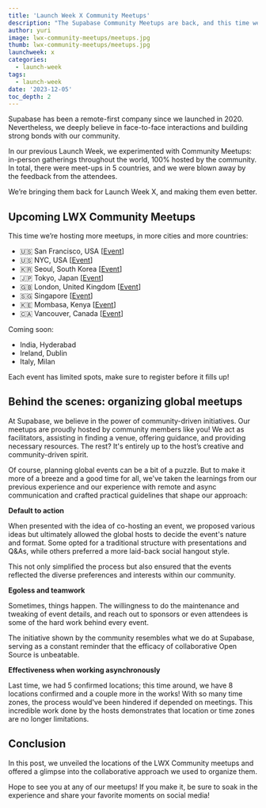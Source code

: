```yaml
---
title: 'Launch Week X Community Meetups'
description: "The Supabase Community Meetups are back, and this time we've got more events happening all over the world!"
author: yuri
image: lwx-community-meetups/meetups.jpg
thumb: lwx-community-meetups/meetups.jpg
launchweek: x
categories:
  - launch-week
tags:
  - launch-week
date: '2023-12-05'
toc_depth: 2
---
```


Supabase has been a remote-first company since we launched in 2020. Nevertheless, we deeply believe in face-to-face interactions and building strong bonds with our community.

In our previous Launch Week, we experimented with Community Meetups: in-person gatherings throughout the world, 100% hosted by the community. In total, there were meet-ups in 5 countries, and we were blown away by the feedback from the attendees.

We’re bringing them back for Launch Week X, and making them even better.

## Upcoming LWX Community Meetups

This time we’re hosting more meetups, in more cities and more countries:

- 🇺🇸 San Francisco, USA [[Event](https://lu.ma/iffhmu3u)]
- 🇺🇸 NYC, USA [[Event](https://lu.ma/68chgz3c)]
- 🇰🇷 Seoul, South Korea [[Event](https://www.meetup.com/seoul-ios-meetup/events/297652955/)]
- 🇯🇵 Tokyo, Japan [[Event](https://serverless.connpass.com/event/302761/)]
- 🇬🇧 London, United Kingdom [[Event](https://lu.ma/u7bdeqvq)]
- 🇸🇬 Singapore [[Event](https://lu.ma/qxlg58go)]
- 🇰🇪 Mombasa, Kenya [[Event](https://lu.ma/0sdtwqck)]
- 🇨🇦 Vancouver, Canada [[Event](https://lu.ma/supavandevdojo)]

Coming soon:

- India, Hyderabad
- Ireland, Dublin
- Italy, Milan

Each event has limited spots, make sure to register before it fills up!

## Behind the scenes: organizing global meetups

At Supabase, we believe in the power of community-driven initiatives. Our meetups are proudly hosted by community members like you! We act as facilitators, assisting in finding a venue, offering guidance, and providing necessary resources. The rest? It's entirely up to the host’s creative and community-driven spirit.

Of course, planning global events can be a bit of a puzzle. But to make it more of a breeze and a good time for all, we've taken the learnings from our previous experience and our experience with remote and async communication and crafted practical guidelines that shape our approach:

**Default to action**

When presented with the idea of co-hosting an event, we proposed various ideas but ultimately allowed the global hosts to decide the event's nature and format. Some opted for a traditional structure with presentations and Q&As, while others preferred a more laid-back social hangout style.

This not only simplified the process but also ensured that the events reflected the diverse preferences and interests within our community.

**Egoless and teamwork**

Sometimes, things happen. The willingness to do the maintenance and tweaking of event details, and reach out to sponsors or even attendees is some of the hard work behind every event.

The initiative shown by the community resembles what we do at Supabase, serving as a constant reminder that the efficacy of collaborative Open Source is unbeatable.

**Effectiveness when working asynchronously**

Last time, we had 5 confirmed locations; this time around, we have 8 locations confirmed and a couple more in the works! With so many time zones, the process would've been hindered if depended on meetings. This incredible work done by the hosts demonstrates that location or time zones are no longer limitations.

## Conclusion

In this post, we unveiled the locations of the LWX Community meetups and offered a glimpse into the collaborative approach we used to organize them.

Hope to see you at any of our meetups! If you make it, be sure to soak in the experience and share your favorite moments on social media!
